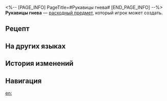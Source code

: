 <%-- [PAGE_INFO]
PageTitle=#Рукавицы гнева#
[END_PAGE_INFO] --%>
{{Расходный предмет Инфобокс
|id          = 401013
|Изображения = Предмет Рукавицы гнева.png
|Тип         = Расходные предметы силы атаки
|Редкость    = 2
|Эффект      = Повышает силу атаки всех союзников на 5% плюс 170 ед. в следующем бою.
|Описание    = Эта пара рукавиц управляется чистым пламенем гнева.<br />Чистое пламя тоже годится.
|Рецепт      = {{cx|Отсутствует источник}}
|Источник1   = [[Универсальная машина для синтеза]]
|Источник2   = 
|Источник3   = 
}}
{{Описание|''«Предприятие Скотта. Мы служим чемпионам!»''}}
'''Рукавицы гнева''' — [[расходный предмет]], который игрок может создать.

==Рецепт==
{{Рецепт
|Тип                 = Синтез
|Группа              = Расходные предметы
|Флогистон           = 3
|Механические детали = 2
|Сортировка          = Флогистон;Механические детали
}}

==На других языках==
{{На других языках
|en   = Wrathful Gauntlets
|zhs  = 愤怒拳套
|zht  = 憤怒拳套
|ja   = 怒りのグローブ
|ko   = 분노의 글러브
|es   = Puños de la ira
|fr   = Gantelets de fureur
|ru   = Рукавицы гнева
|th   = Wrathful Gauntlets
|vi   = Găng Tay Thịnh Nộ
|de   = Zornige Stulpenhandschuhe
|id   = Wrathful Gauntlets
|pt   = Manoplas Raivosas
}}

==История изменений==
{{История изменений|3.5}}

==Навигация==
{{Расходные предметы Навбокс}}

[[en:]]